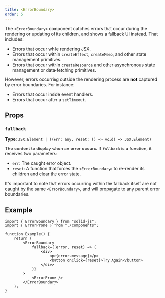 ```yaml
---
title: <ErrorBoundary>
order: 5
---
```


The `<ErrorBoundary>` component catches errors that occur during the rendering or updating of its children, and shows a fallback UI instead.
That includes:

- Errors that occur while rendering JSX.
- Errors that occur within `createEffect`, `createMemo`, and other state management primitives.
- Errors that occur within `createResource` and other asynchronous state management or data-fetching primitives.

However, errors occurring outside the rendering process are **not** captured by error boundaries.
For instance:

- Errors that occur inside event handlers.
- Errors that occur after a `setTimeout`.

## Props

### `fallback`

**Type**: `JSX.Element | ((err: any, reset: () => void) => JSX.Element)`

The content to display when an error occurs.
If `fallback` is a function, it receives two parameters:

- `err`: The caught error object.
- `reset`: A function that forces the `<ErrorBoundary>` to re-render its children and clear the error state.

It's important to note that errors occurring within the fallback itself are not caught by the same `<ErrorBoundary>`, and will propagate to any parent error boundaries.

## Example

```tsx
import { ErrorBoundary } from "solid-js";
import { ErrorProne } from "./components";

function Example() {
	return (
		<ErrorBoundary
			fallback={(error, reset) => (
				<div>
					<p>{error.message}</p>
					<button onClick={reset}>Try Again</button>
				</div>
			)}
		>
			<ErrorProne />
		</ErrorBoundary>
	);
}
```
